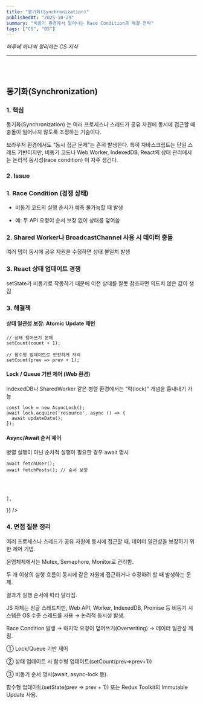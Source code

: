 ```yaml
---
title: "동기화(Synchronization)"
publishedAt: "2025-10-29"
summary: "비동기 환경에서 일어나는 Race Condition과 해결 전략"
tags: ["CS", "OS"]
---
```


_하루에 하나씩 정리하는 CS 지식_

---

<br></br>

## 동기화(Synchronization)

### 1. 핵심

동기화(Synchronization) 는 여러 프로세스나 스레드가 공유 자원에 동시에 접근할 때 충돌이 일어나지 않도록 조정하는 기술이다.

브라우저 환경에서도 “동시 접근 문제”는 흔히 발생한다. 특히 자바스크립트는 단일 스레드 기반이지만, 비동기 코드나 Web Worker, IndexedDB, React의 상태 관리에서는 논리적 동시성(race condition) 이 자주 생긴다.

### 2. Issue

### 1. Race Condition (경쟁 상태)

- 비동기 코드의 실행 순서가 예측 불가능할 때 발생

- 예: 두 API 요청이 순서 보장 없이 상태를 덮어씀

### 2. Shared Worker나 BroadcastChannel 사용 시 데이터 충돌

여러 탭이 동시에 공유 자원을 수정하면 상태 불일치 발생

### 3. React 상태 업데이트 경쟁

setState가 비동기로 작동하기 때문에 이전 상태를 잘못 참조하면 의도치 않은 값이 생김

### 3. 해결책

#### 상태 일관성 보장: Atomic Update 패턴

```
// 상태 덮어쓰기 문제
setCount(count + 1);

// 함수형 업데이트로 안전하게 처리
setCount(prev => prev + 1);

```

#### Lock / Queue 기반 제어 (Web 환경)

IndexedDB나 SharedWorker 같은 병렬 환경에서는 “락(lock)” 개념을 흉내내기 가능

```
const lock = new AsyncLock();
await lock.acquire('resource', async () => {
  await updateData();
});

```

#### Async/Await 순서 제어

병렬 실행이 아닌 순차적 실행이 필요한 경우 await 명시

```
await fetchUser();
await fetchPosts(); // 순서 보장

```

<br> </br>

<Table
  data={{
    headers: ["구분", "AsyncQueue", "await"],
    rows: [
      ["제어 단위", "큐(Queue) 전체", "현재 함수 내부"],
      ["실행 순서 보장", "항상 보장 (전역 큐 기준)", "함수 내부에서만 보장 "],
      ["동시 호출 시 동작", "자동으로 대기 후 순차 실행 ", "병렬 실행됨 (순서 불명확) "],
      ["사용 목적", "여러 비동기 작업 간의 순서 제어", "단일 함수 내의 순차 실행 "],
      ["예시", "여러 컴포넌트/탭에서 동일 리소스 접근", "fetch → 다음 fetch 순서대로 실행"],

    ],

}}
/>

### 4. 면접 질문 정리

<QA children="동기화(Synchronization)란 무엇인가요?" />

여러 프로세스나 스레드가 공유 자원에 동시에 접근할 때, 데이터 일관성을 보장하기 위한 제어 기법.

운영체제에서는 Mutex, Semaphore, Monitor로 관리함.

<QA children="Race Condition(경쟁 상태)이란 무엇인가요?" />

두 개 이상의 실행 흐름이 동시에 같은 자원에 접근하거나 수정하려 할 때 발생하는 문제.

결과가 실행 순서에 따라 달라짐.

<QA children="JavaScript는 싱글 스레드인데 왜 동기화 문제가 발생하나요?" />

JS 자체는 싱글 스레드지만, Web API, Worker, IndexedDB, Promise 등 비동기 시스템은 OS 수준 스레드를 사용 → 논리적 동시성 발생.

<QA children="여러 API 요청이 동시에 같은 데이터를 수정하면 어떤 문제가 생기나요?" />

Race Condition 발생 → 마지막 요청이 덮어쓰기(Overwriting) → 데이터 일관성 깨짐.

<QA children="이 문제를 JS에서 어떻게 방지할 수 있나요?" />

① Lock/Queue 기반 제어

② 상태 업데이트 시 함수형 업데이트(setCount(prev=>prev+1))

③ 비동기 순서 명시(await, async-lock 등).

<QA children="React에서 이런 동기화 문제를 어떻게 해결하나요?" />

함수형 업데이트(setState(prev => prev + 1)) 또는 Redux Toolkit의 Immutable Update 사용.
